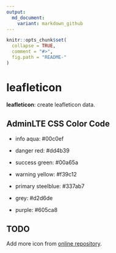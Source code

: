 ```yaml
---
output:
  md_document:
    variant: markdown_github
---
```


<!-- README.md is generated from README.Rmd. -->

```r
knitr::opts_chunk$set(
  collapse = TRUE,
  comment = "#>",
  fig.path = "README-"
)
```

# leafleticon

__leafleticon__: create leafleticon data.
   
## AdminLTE CSS Color Code

+ info aqua: #00c0ef

+ danger red: #dd4b39

+ success green: #00a65a

+ warning yellow: #f39c12

+ primary steelblue: #337ab7

+ grey: #d2d6de

+ purple: #605ca8

## TODO

Add more icon from [online repository](http://www.iconsdb.com/).
